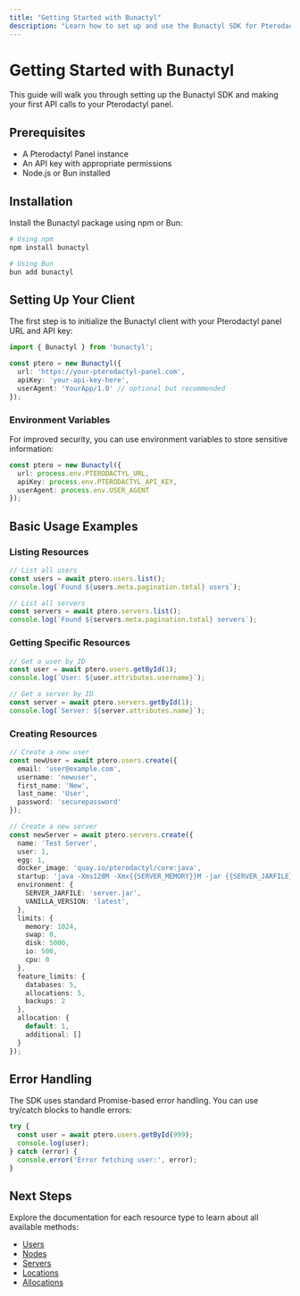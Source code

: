 ```yaml
---
title: "Getting Started with Bunactyl"
description: "Learn how to set up and use the Bunactyl SDK for Pterodactyl"
---
```


# Getting Started with Bunactyl

This guide will walk you through setting up the Bunactyl SDK and making your first API calls to your Pterodactyl panel.

## Prerequisites

- A Pterodactyl Panel instance
- An API key with appropriate permissions
- Node.js or Bun installed

## Installation

Install the Bunactyl package using npm or Bun:

```bash
# Using npm
npm install bunactyl

# Using Bun
bun add bunactyl
```

## Setting Up Your Client

The first step is to initialize the Bunactyl client with your Pterodactyl panel URL and API key:

```typescript
import { Bunactyl } from 'bunactyl';

const ptero = new Bunactyl({
  url: 'https://your-pterodactyl-panel.com',
  apiKey: 'your-api-key-here',
  userAgent: 'YourApp/1.0' // optional but recommended
});
```

### Environment Variables

For improved security, you can use environment variables to store sensitive information:

```typescript
const ptero = new Bunactyl({
  url: process.env.PTERODACTYL_URL,
  apiKey: process.env.PTERODACTYL_API_KEY,
  userAgent: process.env.USER_AGENT
});
```

## Basic Usage Examples

### Listing Resources

```typescript
// List all users
const users = await ptero.users.list();
console.log(`Found ${users.meta.pagination.total} users`);

// List all servers
const servers = await ptero.servers.list();
console.log(`Found ${servers.meta.pagination.total} servers`);
```

### Getting Specific Resources

```typescript
// Get a user by ID
const user = await ptero.users.getById(1);
console.log(`User: ${user.attributes.username}`);

// Get a server by ID
const server = await ptero.servers.getById(1);
console.log(`Server: ${server.attributes.name}`);
```

### Creating Resources

```typescript
// Create a new user
const newUser = await ptero.users.create({
  email: 'user@example.com',
  username: 'newuser',
  first_name: 'New',
  last_name: 'User',
  password: 'securepassword'
});

// Create a new server
const newServer = await ptero.servers.create({
  name: 'Test Server',
  user: 1,
  egg: 1,
  docker_image: 'quay.io/pterodactyl/core:java',
  startup: 'java -Xms128M -Xmx{{SERVER_MEMORY}}M -jar {{SERVER_JARFILE}}',
  environment: {
    SERVER_JARFILE: 'server.jar',
    VANILLA_VERSION: 'latest',
  },
  limits: {
    memory: 1024,
    swap: 0,
    disk: 5000,
    io: 500,
    cpu: 0
  },
  feature_limits: {
    databases: 5,
    allocations: 5,
    backups: 2
  },
  allocation: {
    default: 1,
    additional: []
  }
});
```

## Error Handling

The SDK uses standard Promise-based error handling. You can use try/catch blocks to handle errors:

```typescript
try {
  const user = await ptero.users.getById(999);
  console.log(user);
} catch (error) {
  console.error('Error fetching user:', error);
}
```

## Next Steps

Explore the documentation for each resource type to learn about all available methods:

- [Users](/docs/users)
- [Nodes](/docs/nodes)
- [Servers](/docs/servers)
- [Locations](/docs/locations)
- [Allocations](/docs/allocations)
